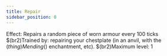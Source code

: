 ```yaml
---
title: Repair
sidebar_position: 0
---
```



Effect: Repairs a random piece of worn armour every 100 ticks $(br2)Trained by: repairing your chestplate (in an anvil, with the $(thing)Mending$() enchantment, etc). $(br2)Maximum level: 1


